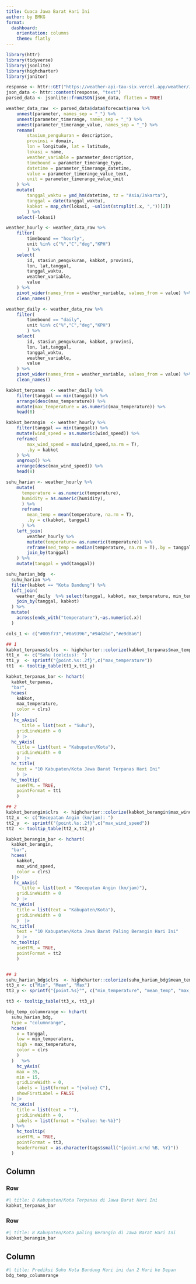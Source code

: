 ```yaml
---
title: Cuaca Jawa Barat Hari Ini
author: by BMKG
format: 
  dashboard:
    orientation: columns
    theme: flatly
---
```



```r
library(httr)
library(tidyverse)
library(jsonlite)
library(highcharter)
library(janitor)
```

```r
response <- httr::GET("https://weather-api-tau-six.vercel.app/weather/JawaBarat")
json_data <- httr::content(response, "text")
parsed_data <- jsonlite::fromJSON(json_data, flatten = TRUE)

weather_data_raw  <- parsed_data$data$forecast$area %>%
    unnest(parameter, names_sep = "_") %>%
    unnest(parameter_timerange, names_sep = "_") %>% 
    unnest(parameter_timerange_value, names_sep = "_") %>% 
    rename(
        stasiun_pengukuran = description,
        provinsi = domain,
        lon = longitude, lat = latitude,
        lokasi = name,
        weather_variable = parameter_description,
        timebound = parameter_timerange_type,
        datetime = parameter_timerange_datetime,
        value = parameter_timerange_value_text,
        unit = parameter_timerange_value_unit
    ) %>% 
    mutate(
        tanggal_waktu = ymd_hm(datetime, tz = "Asia/Jakarta"),
        tanggal = date(tanggal_waktu),
        kabkot = map_chr(lokasi, ~unlist(strsplit(.x, ","))[2])
        ) %>% 
    select(-lokasi)
```


```r
weather_hourly <- weather_data_raw %>%
    filter(
        timebound == "hourly",
        unit %in% c("%","C","deg","KPH")
        ) %>% 
    select(
        id, stasiun_pengukuran, kabkot, provinsi,
        lon, lat,tanggal,
        tanggal_waktu,
        weather_variable,
        value
    ) %>% 
    pivot_wider(names_from = weather_variable, values_from = value) %>% 
    clean_names()

weather_daily <- weather_data_raw %>%
    filter(
        timebound == "daily",
        unit %in% c("%","C","deg","KPH")
        ) %>% 
    select(
        id, stasiun_pengukuran, kabkot, provinsi,
        lon, lat,tanggal,
        tanggal_waktu,
        weather_variable,
        value
    ) %>% 
    pivot_wider(names_from = weather_variable, values_from = value) %>% 
    clean_names()
```


```r
kabkot_terpanas  <- weather_daily %>% 
    filter(tanggal == min(tanggal)) %>% 
    arrange(desc(max_temperature)) %>% 
    mutate(max_temperature = as.numeric(max_temperature)) %>% 
    head(8)

kabkot_berangin  <- weather_hourly %>% 
    filter(tanggal == min(tanggal)) %>% 
    mutate(wind_speed = as.numeric(wind_speed)) %>% 
    reframe(
        max_wind_speed = max(wind_speed,na.rm = T),
        .by = kabkot
    ) %>% 
    ungroup() %>% 
    arrange(desc(max_wind_speed)) %>% 
    head(8)

suhu_harian <- weather_hourly %>% 
    mutate(
      temperature = as.numeric(temperature),
      humidity = as.numeric(humidity),
      ) %>% 
      reframe(
        mean_temp = mean(temperature, na.rm = T),
        .by = c(kabkot, tanggal)
      ) %>% 
    left_join(
        weather_hourly %>% 
        mutate(temperature= as.numeric(temperature)) %>% 
        reframe(med_temp = median(temperature, na.rm = T),.by = tanggal),
        join_by(tanggal)
    ) %>% 
    mutate(tanggal = ymd(tanggal))

suhu_harian_bdg  <- 
  suhu_harian %>% 
  filter(kabkot == "Kota Bandung") %>% 
  left_join(
    weather_daily  %>% select(tanggal, kabkot, max_temperature, min_temperature),
    join_by(tanggal, kabkot)
  ) %>% 
  mutate(
    across(ends_with("temperature"),~as.numeric(.x))
  )
```

```r
cols_1 <- c("#005f73","#0a9396","#94d2bd","#e9d8a6")

## 1
kabkot_terpanas$clrs  <- highcharter::colorize(kabkot_terpanas$max_temperature, cols_1)
tt1_x  <- c("Suhu (celcius): ")
tt1_y  <- sprintf("{point.%s:.2f}",c("max_temperature"))
tt1  <- tooltip_table(tt1_x,tt1_y)

kabkot_terpanas_bar <- hchart(
  kabkot_terpanas,
  "bar",
  hcaes(
    kabkot, 
    max_temperature,
    color = clrs)
  )|> 
   hc_xAxis(
      title = list(text = "Suhu"),
    gridLineWidth = 0
    ) |>
  hc_yAxis(
    title = list(text = "Kabupaten/Kota"),
    gridLineWidth = 0
    )  |>
  hc_title(
    text = "10 Kabupaten/Kota Jawa Barat Terpanas Hari Ini"
    ) |> 
  hc_tooltip(
    useHTML = TRUE,
    pointFormat = tt1
    )

## 2
kabkot_berangin$clrs  <- highcharter::colorize(kabkot_berangin$max_wind_speed, cols_1)
tt2_x  <- c("Kecepatan Angin (km/jam): ")
tt2_y  <- sprintf("{point.%s:.2f}",c("max_wind_speed"))
tt2  <- tooltip_table(tt2_x,tt2_y)

kabkot_berangin_bar <- hchart(
  kabkot_berangin,
  "bar",
  hcaes(
    kabkot, 
    max_wind_speed,
    color = clrs)
  )|> 
   hc_xAxis(
      title = list(text = "Kecepatan Angin (km/jam)"),
    gridLineWidth = 0
    ) |>
  hc_yAxis(
    title = list(text = "Kabupaten/Kota"),
    gridLineWidth = 0
    )  |>
  hc_title(
    text = "10 Kabupaten/Kota Jawa Barat Paling Berangin Hari Ini"
    ) |> 
  hc_tooltip(
    useHTML = TRUE,
    pointFormat = tt2
    )


## 3
suhu_harian_bdg$clrs  <- highcharter::colorize(suhu_harian_bdg$mean_temp, cols_1)
tt3_x <- c("Min", "Mean", "Max")
tt3_y <- sprintf("{point.%s}°", c("min_temperature", "mean_temp", "max_temperature"))

tt3 <- tooltip_table(tt3_x, tt3_y)

bdg_temp_columnrange <- hchart(
  suhu_harian_bdg,
  type = "columnrange",
  hcaes(
    x = tanggal, 
    low = min_temperature, 
    high = max_temperature,
    color = clrs
    )
  )   %>% 
    hc_yAxis(
    max = 35,
    min = 15,
    gridLineWidth = 0,
    labels = list(format = "{value} C"),
    showFirstLabel = FALSE
  ) |>
  hc_xAxis(
    title = list(text = ""), 
    gridLineWidth = 0,
    labels = list(format = "{value: %e-%b}")
  ) %>% 
    hc_tooltip(
    useHTML = TRUE,
    pointFormat = tt3,
    headerFormat = as.character(tags$small("{point.x:%d %B, %Y}"))
  )
```

## Column

### Row

```r
#| title: 8 Kabupaten/Kota Terpanas di Jawa Barat Hari Ini
kabkot_terpanas_bar
```

### Row

```r
#| title: 8 Kabupaten/Kota paling Berangin di Jawa Barat Hari Ini
kabkot_berangin_bar
```


## Column


```r
#| title: Prediksi Suhu Kota Bandung Hari ini dan 2 Hari ke Depan
bdg_temp_columnrange
```